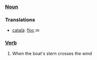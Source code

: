 ===[[Noun]]===
=== Translations ===
*[[català]]: [[floc]] ''m''
===[[Verb]]===
#When the boat's stern crosses the wind